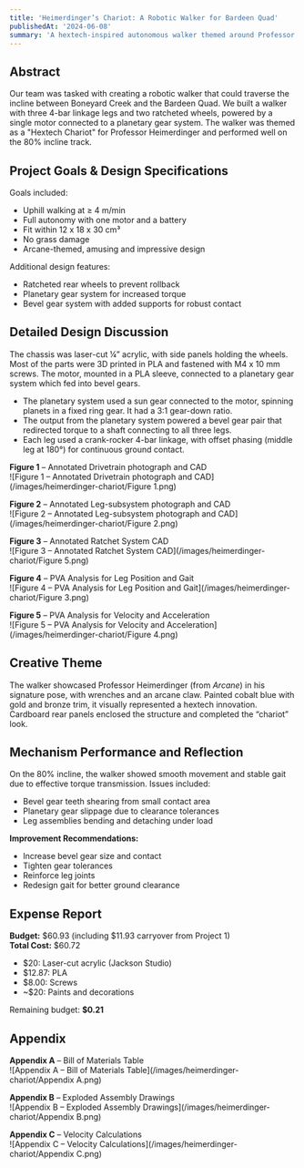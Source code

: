```yaml
---
title: 'Heimerdinger’s Chariot: A Robotic Walker for Bardeen Quad'
publishedAt: '2024-06-08'
summary: 'A hextech-inspired autonomous walker themed around Professor Heimerdinger, designed to climb grassy inclines with a motorized three-leg system and planetary gear drive.'
---
```


## Abstract

Our team was tasked with creating a robotic walker that could traverse the incline between Boneyard Creek and the Bardeen Quad. We built a walker with three 4-bar linkage legs and two ratcheted wheels, powered by a single motor connected to a planetary gear system. The walker was themed as a "Hextech Chariot" for Professor Heimerdinger and performed well on the 80% incline track.

## Project Goals & Design Specifications

Goals included:
- Uphill walking at ≥ 4 m/min
- Full autonomy with one motor and a battery
- Fit within 12 x 18 x 30 cm³
- No grass damage
- Arcane-themed, amusing and impressive design

Additional design features:
- Ratcheted rear wheels to prevent rollback
- Planetary gear system for increased torque
- Bevel gear system with added supports for robust contact

## Detailed Design Discussion

The chassis was laser-cut ¼” acrylic, with side panels holding the wheels. Most of the parts were 3D printed in PLA and fastened with M4 x 10 mm screws. The motor, mounted in a PLA sleeve, connected to a planetary gear system which fed into bevel gears.

- The planetary system used a sun gear connected to the motor, spinning planets in a fixed ring gear. It had a 3:1 gear-down ratio.
- The output from the planetary system powered a bevel gear pair that redirected torque to a shaft connecting to all three legs.
- Each leg used a crank-rocker 4-bar linkage, with offset phasing (middle leg at 180°) for continuous ground contact.

**Figure 1** – Annotated Drivetrain photograph and CAD  
![Figure 1 – Annotated Drivetrain photograph and CAD](/images/heimerdinger-chariot/Figure 1.png)

**Figure 2** – Annotated Leg-subsystem photograph and CAD  
![Figure 2 – Annotated Leg-subsystem photograph and CAD](/images/heimerdinger-chariot/Figure 2.png)

**Figure 3** – Annotated Ratchet System CAD  
![Figure 3 – Annotated Ratchet System CAD](/images/heimerdinger-chariot/Figure 5.png)

**Figure 4** – PVA Analysis for Leg Position and Gait  
![Figure 4 – PVA Analysis for Leg Position and Gait](/images/heimerdinger-chariot/Figure 3.png)

**Figure 5** – PVA Analysis for Velocity and Acceleration  
![Figure 5 – PVA Analysis for Velocity and Acceleration](/images/heimerdinger-chariot/Figure 4.png)

## Creative Theme

The walker showcased Professor Heimerdinger (from *Arcane*) in his signature pose, with wrenches and an arcane claw. Painted cobalt blue with gold and bronze trim, it visually represented a hextech innovation. Cardboard rear panels enclosed the structure and completed the “chariot” look.

## Mechanism Performance and Reflection

On the 80% incline, the walker showed smooth movement and stable gait due to effective torque transmission. Issues included:
- Bevel gear teeth shearing from small contact area
- Planetary gear slippage due to clearance tolerances
- Leg assemblies bending and detaching under load

**Improvement Recommendations:**
- Increase bevel gear size and contact
- Tighten gear tolerances
- Reinforce leg joints
- Redesign gait for better ground clearance

## Expense Report

**Budget:** $60.93 (including $11.93 carryover from Project 1)  
**Total Cost:** $60.72  
- $20: Laser-cut acrylic (Jackson Studio)
- $12.87: PLA
- $8.00: Screws
- ~$20: Paints and decorations

Remaining budget: **$0.21**  

## Appendix

**Appendix A** – Bill of Materials Table  
![Appendix A – Bill of Materials Table](/images/heimerdinger-chariot/Appendix A.png)

**Appendix B** – Exploded Assembly Drawings  
![Appendix B – Exploded Assembly Drawings](/images/heimerdinger-chariot/Appendix B.png)

**Appendix C** – Velocity Calculations  
![Appendix C – Velocity Calculations](/images/heimerdinger-chariot/Appendix C.png)